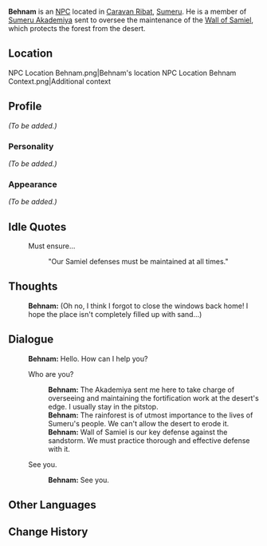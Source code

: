 {{Meta
<!-- Remove this template after adding the missing info -->
|missing_NPC_profile  = yes
}}
{{Character Infobox
|type             = NPC
|image            = NPC Behnam.png
|region           = Sumeru
|affiliation      = Sumeru Akademiya
|title            = Researcher

|voiceEN          = 
|voiceCN          = 
|voiceJP          = 
|dialoguereward   = 
}}
'''Behnam''' is an [[NPC]] located in [[Caravan Ribat]], [[Sumeru]]. He is a member of [[Sumeru Akademiya]] sent to oversee the maintenance of the [[Wall of Samiel]], which protects the forest from the desert.
<!-- is a quest/event-exclusive NPC that appears in the [[(Chapter)]] Act I: [[(Quest)]].

Following a certain dialogue branch for the first time gives the player AMOUNT_AS_WORD [[Item]].<!-- Only needed for NPCs that give items -->

==Location==
<gallery>
NPC Location Behnam.png|Behnam's location
NPC Location Behnam Context.png|Additional context
</gallery>

==Profile==
<!-- Detailed story/lore information goes here. -->
''(To be added.)''

===Personality===
''(To be added.)''

===Appearance===
<!-- Keep appearance section short and concise. Limit to 2 paragraphs with 3-4 sentences each. -->
''(To be added.)''
<!--
==Quests and Events==
{{Quests and Events}}
-->
==Idle Quotes==
{{Dialogue start}}
: {{DIcon|Idle}} Must ensure...
:: {{A|VO Behnam 01.ogg}} "Our Samiel defenses must be maintained at all times."
{{Dialogue end}}

==Thoughts==
{{All Schemes to Know Explanation|name=Behnam}}
{{Dialogue start}}
:{{A|VO Behnam All Schemes to Know 01.ogg}} '''Behnam:''' (Oh no, I think I forgot to close the windows back home! I hope the place isn't completely filled up with sand...)
{{Dialogue end}}

==Dialogue==
{{Dialogue start}}
:'''Behnam:''' Hello. How can I help you?
:{{DIcon}} Who are you?
::'''Behnam:''' The Akademiya sent me here to take charge of overseeing and maintaining the fortification work at the desert's edge. I usually stay in the pitstop.
::'''Behnam:''' The rainforest is of utmost importance to the lives of Sumeru's people. We can't allow the desert to erode it.
::'''Behnam:''' Wall of Samiel is our key defense against the sandstorm. We must practice thorough and effective defense with it.
:{{DIcon}} See you.
::'''Behnam:''' See you.
{{Dialogue end}}
<!--
==Event Dialogue==
===Event Name===
{{Dialogue start}}
:'''{{subst:PAGENAME}}:'''
{{Dialogue end}}

==Trivia==
* 
-->
==Other Languages==
{{Other Languages
|default_hidden = 1
|en      = Behnam
|zhs     = 贝哈姆
|zhs_rm  = Bèihāmǔ
|zht     = 貝哈姆
|zht_rm  = Bèihāmǔ
|ja      = ベナム
|ja_rm   = Benamu
|ko      = 베남
|ko_rm   = Benam
|es      = Behnam
|fr      = Behnam
|ru      = Бехнам
|th      = Behnam
|vi      = Behnam
|de      = Behnam
|id      = Behnam
|pt      = Behnam
|tr      = Behnam
|it      = Behnam
}}

==Change History==
{{Change History|3.0}}
<!--
==References==
{{Reflist}}
-->